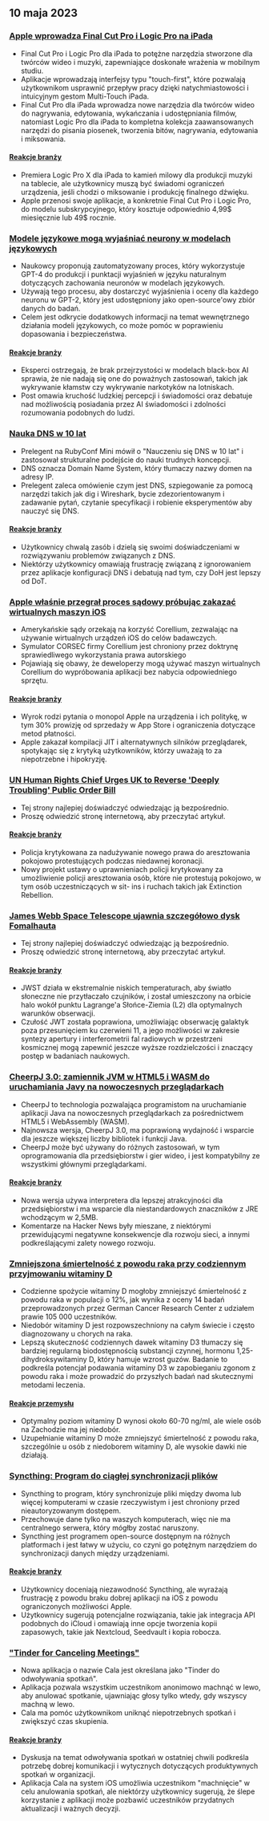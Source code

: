 

<CallToAction />

<Steps>

## 10 maja 2023

### [Apple wprowadza Final Cut Pro i Logic Pro na iPada](https://www.apple.com/newsroom/2023/05/apple-brings-final-cut-pro-and-logic-pro-to-ipad/)

- Final Cut Pro i Logic Pro dla iPada to potężne narzędzia stworzone dla twórców wideo i muzyki, zapewniające doskonałe wrażenia w mobilnym studiu.
- Aplikacje wprowadzają interfejsy typu "touch-first", które pozwalają użytkownikom usprawnić przepływ pracy dzięki natychmiastowości i intuicyjnym gestom Multi-Touch iPada.
- Final Cut Pro dla iPada wprowadza nowe narzędzia dla twórców wideo do nagrywania, edytowania, wykańczania i udostępniania filmów, natomiast Logic Pro dla iPada to kompletna kolekcja zaawansowanych narzędzi do pisania piosenek, tworzenia bitów, nagrywania, edytowania i miksowania.

#### [Reakcje branży](http://news.ycombinator.com/item?id=35873732)

- Premiera Logic Pro X dla iPada to kamień milowy dla produkcji muzyki na tablecie, ale użytkownicy muszą być świadomi ograniczeń urządzenia, jeśli chodzi o miksowanie i produkcję finalnego dźwięku.
- Apple przenosi swoje aplikacje, a konkretnie Final Cut Pro i Logic Pro, do modelu subskrypcyjnego, który kosztuje odpowiednio 4,99$ miesięcznie lub 49$ rocznie.

### [Modele językowe mogą wyjaśniać neurony w modelach językowych](https://openai.com/research/language-models-can-explain-neurons-in-language-models)

- Naukowcy proponują zautomatyzowany proces, który wykorzystuje GPT-4 do produkcji i punktacji wyjaśnień w języku naturalnym dotyczących zachowania neuronów w modelach językowych.
- Używają tego procesu, aby dostarczyć wyjaśnienia i oceny dla każdego neuronu w GPT-2, który jest udostępniony jako open-source'owy zbiór danych do badań.
- Celem jest odkrycie dodatkowych informacji na temat wewnętrznego działania modeli językowych, co może pomóc w poprawieniu dopasowania i bezpieczeństwa.

#### [Reakcje branży](http://news.ycombinator.com/item?id=35877402)

- Eksperci ostrzegają, że brak przejrzystości w modelach black-box AI sprawia, że nie nadają się one do poważnych zastosowań, takich jak wykrywanie kłamstw czy wykrywanie narkotyków na lotniskach.
- Post omawia kruchość ludzkiej percepcji i świadomości oraz debatuje nad możliwością posiadania przez AI świadomości i zdolności rozumowania podobnych do ludzi.

### [Nauka DNS w 10 lat](https://jvns.ca/blog/2023/05/08/new-talk-learning-dns-in-10-years/)

- Prelegent na RubyConf Mini mówił o "Nauczeniu się DNS w 10 lat" i zastosował strukturalne podejście do nauki trudnych koncepcji.
- DNS oznacza Domain Name System, który tłumaczy nazwy domen na adresy IP.
- Prelegent zaleca omówienie czym jest DNS, szpiegowanie za pomocą narzędzi takich jak dig i Wireshark, bycie zdezorientowanym i zadawanie pytań, czytanie specyfikacji i robienie eksperymentów aby nauczyć się DNS.

#### [Reakcje branży](http://news.ycombinator.com/item?id=35870654)

- Użytkownicy chwalą zasób i dzielą się swoimi doświadczeniami w rozwiązywaniu problemów związanych z DNS.
- Niektórzy użytkownicy omawiają frustrację związaną z ignorowaniem przez aplikacje konfiguracji DNS i debatują nad tym, czy DoH jest lepszy od DoT.

### [Apple właśnie przegrał proces sądowy próbując zakazać wirtualnych maszyn iOS](https://www.techradar.com/news/apple-just-lost-its-lawsuit-trying-to-ban-ios-virtual-machines)

- Amerykańskie sądy orzekają na korzyść Corellium, zezwalając na używanie wirtualnych urządzeń iOS do celów badawczych.
- Symulator CORSEC firmy Corellium jest chroniony przez doktrynę sprawiedliwego wykorzystania prawa autorskiego
- Pojawiają się obawy, że deweloperzy mogą używać maszyn wirtualnych Corellium do wypróbowania aplikacji bez nabycia odpowiedniego sprzętu.

#### [Reakcje branży](http://news.ycombinator.com/item?id=35880466)

- Wyrok rodzi pytania o monopol Apple na urządzenia i ich politykę, w tym 30% prowizję od sprzedaży w App Store i ograniczenia dotyczące metod płatności.
- Apple zakazał kompilacji JIT i alternatywnych silników przeglądarek, spotykając się z krytyką użytkowników, którzy uważają to za niepotrzebne i hipokryzję.

### [UN Human Rights Chief Urges UK to Reverse 'Deeply Troubling' Public Order Bill](https://www.ohchr.org/en/press-releases/2023/04/un-human-rights-chief-urges-uk-reverse-deeply-troubling-public-order-bill)

- Tej strony najlepiej doświadczyć odwiedzając ją bezpośrednio.
- Proszę odwiedzić stronę internetową, aby przeczytać artykuł.

#### [Reakcje branży](http://news.ycombinator.com/item?id=35871394)

- Policja krytykowana za nadużywanie nowego prawa do aresztowania pokojowo protestujących podczas niedawnej koronacji.
- Nowy projekt ustawy o uprawnieniach policji krytykowany za umożliwienie policji aresztowania osób, które nie protestują pokojowo, w tym osób uczestniczących w sit- ins i ruchach takich jak Extinction Rebellion.

### [James Webb Space Telescope ujawnia szczegółowo dysk Fomalhauta](https://skyandtelescope.org/astronomy-news/the-james-webb-space-telescope-reveals-fomalhauts-disk-in-unprecedented-detail/)

- Tej strony najlepiej doświadczyć odwiedzając ją bezpośrednio.
- Proszę odwiedzić stronę internetową, aby przeczytać artykuł.

#### [Reakcje branży](http://news.ycombinator.com/item?id=35874704)

- JWST działa w ekstremalnie niskich temperaturach, aby światło słoneczne nie przytłaczało czujników, i został umieszczony na orbicie halo wokół punktu Lagrange'a Słońce-Ziemia (L2) dla optymalnych warunków obserwacji.
- Czułość JWT została poprawiona, umożliwiając obserwację galaktyk poza przesunięciem ku czerwieni 11, a jego możliwości w zakresie syntezy apertury i interferometrii fal radiowych w przestrzeni kosmicznej mogą zapewnić jeszcze wyższe rozdzielczości i znaczący postęp w badaniach naukowych.

### [CheerpJ 3.0: zamiennik JVM w HTML5 i WASM do uruchamiania Javy na nowoczesnych przeglądarkach](https://leaningtech.com/announcing-cheerpj-3-0-a-jvm-replacement-in-html5-and-webassembly-to-run-java-applications-and-applets-on-modern-browsers/)

- CheerpJ to technologia pozwalająca programistom na uruchamianie aplikacji Java na nowoczesnych przeglądarkach za pośrednictwem HTML5 i WebAssembly (WASM).
- Najnowsza wersja, CheerpJ 3.0, ma poprawioną wydajność i wsparcie dla jeszcze większej liczby bibliotek i funkcji Java.
- CheerpJ może być używany do różnych zastosowań, w tym oprogramowania dla przedsiębiorstw i gier wideo, i jest kompatybilny ze wszystkimi głównymi przeglądarkami.

#### [Reakcje branży](http://news.ycombinator.com/item?id=35873552)

- Nowa wersja używa interpretera dla lepszej atrakcyjności dla przedsiębiorstw i ma wsparcie dla niestandardowych znaczników z JRE wchodzącym w 2,5MB.
- Komentarze na Hacker News były mieszane, z niektórymi przewidującymi negatywne konsekwencje dla rozwoju sieci, a innymi podkreślającymi zalety nowego rozwoju.

### [Zmniejszona śmiertelność z powodu raka przy codziennym przyjmowaniu witaminy D](https://www.dkfz.de/en/presse/pressemitteilungen/2023/dkfz-pm-23-27-Reduced-cancer-mortality-with-daily-vitamin-D-intake.php)

- Codzienne spożycie witaminy D mogłoby zmniejszyć śmiertelność z powodu raka w populacji o 12%, jak wynika z oceny 14 badań przeprowadzonych przez German Cancer Research Center z udziałem prawie 105 000 uczestników.
- Niedobór witaminy D jest rozpowszechniony na całym świecie i często diagnozowany u chorych na raka.
- Lepszą skuteczność codziennych dawek witaminy D3 tłumaczy się bardziej regularną biodostępnością substancji czynnej, hormonu 1,25-dihydroksywitaminy D, który hamuje wzrost guzów. Badanie to podkreśla potencjał podawania witaminy D3 w zapobieganiu zgonom z powodu raka i może prowadzić do przyszłych badań nad skutecznymi metodami leczenia.

#### [Reakcje przemysłu](http://news.ycombinator.com/item?id=35876062)

- Optymalny poziom witaminy D wynosi około 60-70 ng/ml, ale wiele osób na Zachodzie ma jej niedobór.
- Uzupełnianie witaminy D może zmniejszyć śmiertelność z powodu raka, szczególnie u osób z niedoborem witaminy D, ale wysokie dawki nie działają.

### [Syncthing: Program do ciągłej synchronizacji plików](https://syncthing.net/)

- Syncthing to program, który synchronizuje pliki między dwoma lub więcej komputerami w czasie rzeczywistym i jest chroniony przed nieautoryzowanym dostępem.
- Przechowuje dane tylko na waszych komputerach, więc nie ma centralnego serwera, który mógłby zostać naruszony.
- Syncthing jest programem open-source dostępnym na różnych platformach i jest łatwy w użyciu, co czyni go potężnym narzędziem do synchronizacji danych między urządzeniami.

#### [Reakcje branży](http://news.ycombinator.com/item?id=35879039)

- Użytkownicy doceniają niezawodność Syncthing, ale wyrażają frustrację z powodu braku dobrej aplikacji na iOS z powodu ograniczonych możliwości Apple.
- Użytkownicy sugerują potencjalne rozwiązania, takie jak integracja API podobnych do iCloud i omawiają inne opcje tworzenia kopii zapasowych, takie jak Nextcloud, Seedvault i kopia robocza.

### ["Tinder for Canceling Meetings"](https://meetcala.com/)

- Nowa aplikacja o nazwie Cala jest określana jako "Tinder do odwoływania spotkań".
- Aplikacja pozwala wszystkim uczestnikom anonimowo machnąć w lewo, aby anulować spotkanie, ujawniając głosy tylko wtedy, gdy wszyscy machną w lewo.
- Cala ma pomóc użytkownikom uniknąć niepotrzebnych spotkań i zwiększyć czas skupienia.

#### [Reakcje branży](http://news.ycombinator.com/item?id=35868685)

- Dyskusja na temat odwoływania spotkań w ostatniej chwili podkreśla potrzebę dobrej komunikacji i wytycznych dotyczących produktywnych spotkań w organizacji.
- Aplikacja Cala na system iOS umożliwia uczestnikom "machnięcie" w celu anulowania spotkań, ale niektórzy użytkownicy sugerują, że ślepe korzystanie z aplikacji może pozbawić uczestników przydatnych aktualizacji i ważnych decyzji.

</Steps>
